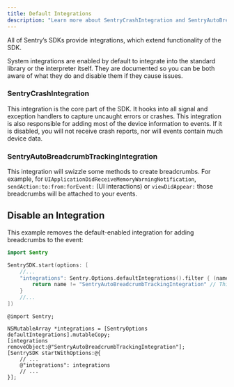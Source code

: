 ```yaml
---
title: Default Integrations
description: "Learn more about SentryCrashIntegration and SentryAutoBreadcrumbTrackingIntegration that are enabled by default."
---
```


All of Sentry’s SDKs provide integrations, which extend functionality of the SDK.

System integrations are enabled by default to integrate into the standard library or the interpreter itself. They are documented so you can be both aware of what they do and disable them if they cause issues.

### SentryCrashIntegration

This integration is the core part of the SDK. It hooks into all signal and exception handlers to capture uncaught errors or crashes. This integration is also responsible for adding most of the device information to events. If it is disabled, you will not receive crash reports, nor will events contain much device data.

### SentryAutoBreadcrumbTrackingIntegration

This integration will swizzle some methods to create breadcrumbs. For example, for `UIApplicationDidReceiveMemoryWarningNotification`, `sendAction:to:from:forEvent:` (UI interactions) or `viewDidAppear:` those breadcrumbs will be attached to your events.

## Disable an Integration

This example removes the default-enabled integration for adding breadcrumbs to the event:

```swift {tabTitle:Swift}
import Sentry

SentrySDK.start(options: [
    //...
    "integrations": Sentry.Options.defaultIntegrations().filter { (name) -> Bool in
        return name != "SentryAutoBreadcrumbTrackingIntegration" // This will disable  SentryAutoBreadcrumbTrackingIntegration
    }
    //...
])
```

```objc {tabTitle:Objective-C}
@import Sentry;

NSMutableArray *integrations = [SentryOptions defaultIntegrations].mutableCopy;
[integrations removeObject:@"SentryAutoBreadcrumbTrackingIntegration"];
[SentrySDK startWithOptions:@{
    // ...
    @"integrations": integrations
    // ...
}];
```
